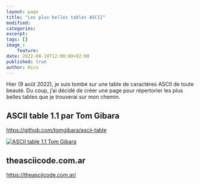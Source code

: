 ```yaml
---
layout: page
title: "Les plus belles tables ASCII"
modified:
categories:
excerpt:
tags: []
image_:
    feature:
date: 2022-08-10T12:00:00+02:00
published: true
author: Nico
---
```


Hier (9 août 2022), je suis tombé sur une table de caractères ASCII de toute beauté. Du coup, j’ai décidé de créer une page pour répertorier les plus belles tables que je trouverai sur mon chemin.

## ASCII table 1.1 par Tom Gibara

<https://github.com/tomgibara/ascii-table>

[![ASCII table 1.1 Tom Gibara][image-1]][image-1]

[image-1]: ../../files/2022-08-10-les-plus-belles-tables-ascii/ascii-table-1.1-tom-gibara.svg

## theasciicode.com.ar

<https://theasciicode.com.ar/>
